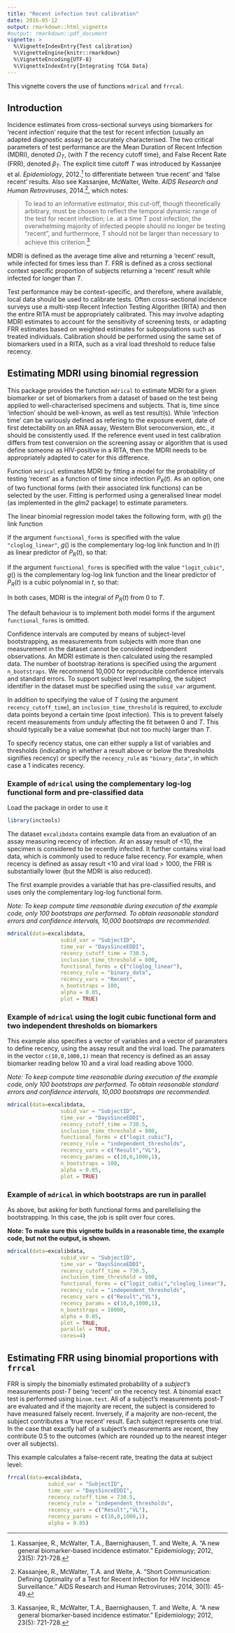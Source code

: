 ```yaml
---
title: "Recent infection test calibration"
date: 2016-05-12
output: rmarkdown::html_vignette
#output: rmarkdown::pdf_document
vignette: >
  %\VignetteIndexEntry{Test calibration}
  %\VignetteEngine{knitr::rmarkdown}
  %\VignetteEncoding{UTF-8}
  %\VignetteIndexEntry{Integrating TCGA Data}
---
```


This vignette covers the use of functions `mdrical` and `frrcal`.

## Introduction

Incidence estimates from cross-sectional surveys using biomarkers for 'recent infection' require that the test for recent infection (usually an adapted diagnostic assay) be accurately characterised. The two critical parameters of test performance are the Mean Duration of Recent Infection (MDRI), denoted $\Omega_T$, (with $T$ the recency cutoff time), and False Recent Rate (FRR), denoted $\beta_T$. The explicit time cutoff $T$ was introduced by Kassanjee et al. *Epidemiology*, 2012.[^1] to differentiate between 'true recent' and 'false recent' results. Also see Kassanjee, McWalter, Welte. *AIDS Research and Human Retroviruses*, 2014.[^2], which notes:

>To lead to an informative estimator, this cut-off, though theoretically arbitrary, must be chosen to reflect the temporal dynamic range of the test for recent infection; i.e. at a time T post infection, the overwhelming majority of infected people should no longer be testing “recent”, and furthermore, T should not be larger than necessary to achieve this criterion.[^1]

MDRI is defined as the average time alive and returning a ‘recent’ result, while infected for times less than $T$. FRR is defined as a cross sectional context specific proportion of subjects returning a 'recent' result while infected for longer than $T$.

Test performance may be context-specific, and therefore, where available, local data should be used to calibrate tests. Often cross-sectional incidence surveys use a multi-step Recent Infection Testing Algorithm (RITA) and then the entire RITA must be appropriately calibrated. This may involve adapting MDRI estimates to account for the sensitivity of screening tests, or adapting FRR estimates based on weighted estimates for subpopulations such as treated individuals. Calibration should be performed using the same set of biomarkers used in a RITA, such as a viral load threshold to reduce false recency.

## Estimating MDRI using binomial regression

This package provides the function `mdrical` to estimate MDRI for a given biomarker or set of biomarkers from a dataset of based on the test being applied to well-characterised specimens and subjects. That is, time since 'infection' should be well-known, as well as test result(s). While 'infection time' can be variously defined as refering to the exposure event, date of first detectability on an RNA assay, Western Blot seroconversion, etc., it should be consistently used. If the reference event used in test calibration differs from test conversion on the screening assay or algorithm that is used define someone as HIV-positive in a RITA, then the MDRI needs to be appropriately adapted to cater for this difference.

Function `mdrical` estimates MDRI by fitting a model for the probability of testing 'recent' as a function of time since infection $P_R(t)$. As an option, one of two functional forms (with their associated link functions) can be selected by the user. Fitting is performed using a generalised linear model (as implemented in the *glm2* package) to estimate parameters.

The linear binomial regression model takes the following form, with $g()$ the link function

\begin{equation}
g(P_R(t)) = f(t)
\end{equation}

If the argument `functional_forms` is specified with the value `"cloglog_linear"`, $g()$ is the complementary log-log link function and $\ln(t)$ as linear predictor of $P_R(t)$, so that:

\begin{equation}
	\ln\left(-\ln(1-P_R(t)\right) = \beta_0 + \beta_1\ln(t)
\end{equation}

If the argument `functional_forms` is specified with the value `"logit_cubic"`, $g()$ is the complementary log-log link function and the linear predictor of $P_R(t)$ is a cubic polynomial in $t$, so that:

\begin{equation}
	\ln{\left(\frac{P_R(t)}{1-P_R(t)}\right)} = \beta_0 + \beta_1t + \beta_2t^2 + \beta_3t^3
\end{equation}

In both cases, MDRI is the integral of $P_R(t)$ from $0$ to $T$.

\begin{equation}
\Omega_T = \int_{0}^{T} P_R(t)dt
\end{equation}

The default behaviour is to implement both model forms if the argument `functional_forms` is omitted.

Confidence intervals are computed by means of subject-level bootstrapping, as measurements from subjects with more than one measurement in the dataset cannot be considered indpendent observations. An MDRI estimate is then calculated using the resampled data. The number of bootstrap iterations is specified using the argument `n_bootstraps`. We recommend 10,000 for reproducible confidence intervals and standard errors. To support subject level resampling, the subject identifier in the dataset must be specified using the `subid_var` argument.

In addition to specifying the value of $T$ (using the argument `recency_cutoff_time`), an `inclusion_time_threshold` is required, to *exclude* data points beyond a certain time (post infection). This is to prevent falsely recent measurements from unduly affecting the fit between $0$ and $T$. This should typically be a value somewhat (but not too much) larger than $T$.

To specify recency status, one can either supply a list of variables and thresholds (indicating in whether a result above or below the thresholds signifies recency) or specify the `recency_rule` as `"binary_data"`, in which case a 1 indicates recency.

### Example of `mdrical` using the complementary log-log functional form and pre-classified data

Load the package in order to use it

```r
library(inctools)
```

The dataset `excalibdata` contains example data from an evaluation of an assay measuring recency of infection. At an assay result of <10, the specimen is considered to be recently infected. It further contains viral load data, which is commonly used to reduce false recency. For example, when recency is defined as assay result <10 and viral load > 1000, the FRR is substantially lower (but the MDRI is also reduced).

The first example provides a variable that has pre-classified results, and uses only the complementary log-log functional form.

*Note: To keep compute time reasonable during execution of the example code, only 100 bootstraps are performed. To obtain reasonable standard errors and confidence intervals, 10,000 bootstraps are recommended.*

```r
mdrical(data=excalibdata,
                 subid_var = "SubjectID",
                 time_var = "DaysSinceEDDI",
                 recency_cutoff_time = 730.5,
                 inclusion_time_threshold = 800,
                 functional_forms = c("cloglog_linear"),
                 recency_rule = "binary_data",
                 recency_vars = "Recent",
                 n_bootstraps = 100,
                 alpha = 0.05,
                 plot = TRUE)
```

### Example of `mdrical` using the logit cubic functional form and two independent thresholds on biomarkers

This example also specifies a vector of variables and a vector of paramaters to define recency, using the assay result and the viral load. The paramaters in the vector `c(10,0,1000,1)` mean that recency is defined as an assay biomarker reading below 10 and a viral load reading above 1000.

*Note: To keep compute time reasonable during execution of the example code, only 100 bootstraps are performed. To obtain reasonable standard errors and confidence intervals, 10,000 bootstraps are recommended.*

```r
mdrical(data=excalibdata,
                 subid_var = "SubjectID",
                 time_var = "DaysSinceEDDI",
                 recency_cutoff_time = 730.5,
                 inclusion_time_threshold = 800,
                 functional_forms = c("logit_cubic"),
                 recency_rule = "independent_thresholds",
                 recency_vars = c("Result","VL"),
                 recency_params = c(10,0,1000,1),
                 n_bootstraps = 100,
                 alpha = 0.05,
                 plot = TRUE)
```

### Example of `mdrical` in which bootstraps are run in parallel

As above, but asking for both functional forms and parellelising the bootstrapping. In this case, the job is split over four cores.

**Note: To make sure this vignette builds in a reasonable time, the example code, but not the output, is shown.**

```r
mdrical(data=excalibdata,
                 subid_var = "SubjectID",
                 time_var = "DaysSinceEDDI",
                 recency_cutoff_time = 730.5,
                 inclusion_time_threshold = 800,
                 functional_forms = c("logit_cubic","cloglog_linear"),
                 recency_rule = "independent_thresholds",
                 recency_vars = c("Result","VL"),
                 recency_params = c(10,0,1000,1),
                 n_bootstraps = 10000,
                 alpha = 0.05,
                 plot = TRUE,
                 parallel = TRUE,
                 cores=4)
```

## Estimating FRR using binomial proportions with `frrcal`

FRR is simply the binomially estimated probability of a *subject's* measurements post-$T$ being 'recent' on the recency test. A binomial exact test is performed using `binom.test`. All of a subject's measurements post-$T$ are evaluated and if the majority are recent, the subject is considered to have measured falsely recent. Inversely, if a majority are non-recent, the subject contributes a 'true recent' result. Each subject represents one trial. In the case that exactly half of a subject's measurements are recent, they contribute 0.5 to the outcomes (which are rounded up to the nearest integer over all subjects).

This example calculates a false-recent rate, treating the data at subject level:

```r
frrcal(data=excalibdata,
             subid_var = "SubjectID",
             time_var = "DaysSinceEDDI",
             recency_cutoff_time = 730.5,
             recency_rule = "independent_thresholds",
             recency_vars = c("Result","VL"),
             recency_params = c(10,0,1000,1),
             alpha = 0.05)
```

[^1]: Kassanjee, R., McWalter, T.A., Baernighausen, T. and Welte, A. "A new general biomarker-based incidence estimator." Epidemiology; 2012, 23(5): 721-728.

[^2]: Kassanjee, R., McWalter, T.A. and Welte, A. "Short Communication:
Defining Optimality of a Test for Recent Infection for HIV Incidence Surveillance." AIDS Research and Human Retroviruses; 2014, 30(1): 45-49.
